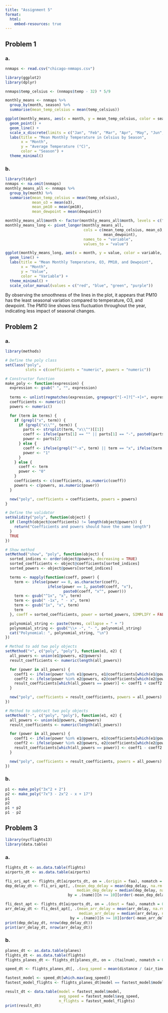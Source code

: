 ```yaml
---
title: "Assignment 5"
format:
  html:
    embed-resources: true
---
```


## Problem 1

### a.

```r
nnmaps <- read.csv("chicago-nmmaps.csv")
```

```r
library(ggplot2)
library(dplyr)
```

```r
nnmaps$temp_celsius <- (nnmaps$temp - 32) * 5/9

monthly_means <- nnmaps %>%
  group_by(month, season) %>%
  summarise(mean_temp_celsius = mean(temp_celsius))

ggplot(monthly_means, aes(x = month, y = mean_temp_celsius, color = season, group = season)) +
  geom_point() +
  geom_line() +
  scale_x_discrete(limits = c("Jan", "Feb", "Mar", "Apr", "May", "Jun", "Jul", "Aug", "Sep", "Oct", "Nov", "Dec")) +
  labs(title = "Mean Monthly Temperature in Celsius by Season",
       x = "Month",
       y = "Average Temperature (°C)",
       color = "Season") +
  theme_minimal()

```

### b.

```r
library(tidyr)
nnmaps <- na.omit(nnmaps)
monthly_means_all <- nnmaps %>%
  group_by(month) %>%
  summarise(mean_temp_celsius = mean(temp_celsius),
            mean_o3 = mean(o3),
            mean_pm10 = mean(pm10),
            mean_dewpoint = mean(dewpoint))

monthly_means_all$month <- factor(monthly_means_all$month, levels = c("Jan", "Feb", "Mar", "Apr", "May", "Jun", "Jul", "Aug", "Sep", "Oct", "Nov", "Dec"))
monthly_means_long <- pivot_longer(monthly_means_all, 
                                   cols = c(mean_temp_celsius, mean_o3, mean_pm10,
                                            mean_dewpoint),
                                   names_to = "variable",
                                   values_to = "value")

ggplot(monthly_means_long, aes(x = month, y = value, color = variable, group = variable)) +
  geom_line() +
  labs(title = "Mean Monthly Temperature, O3, PM10, and Dewpoint",
       x = "Month",
       y = "Value",
       color = "Variable") +
  theme_minimal() +
  scale_color_manual(values = c("red", "blue", "green", "purple"))
```

By observing the smoothness of the lines in the plot, it appears that PM10 has the least seasonal variation compared to temperature, O3, and dewpoint. The PM10 line shows less fluctuation throughout the year, indicating less impact of seasonal changes.

## Problem 2

### a.

```r
library(methods)

# Define the poly class
setClass("poly", 
         slots = c(coefficients = "numeric", powers = "numeric"))

# Constructor function
make_poly <- function(expression) {
  expression <- gsub(" ", "", expression)
  
  terms <- unlist(regmatches(expression, gregexpr("[-+]?[^-+]+", expression)))
  coefficients <- numeric()
  powers <- numeric()

  for (term in terms) {
    if (grepl("x", term)) {
      if (grepl("x\\^", term)) {
        parts <- strsplit(term, "x\\^")[[1]]
        coeff <- ifelse(parts[1] == "" || parts[1] == "-", paste0(parts[1], "1"), parts[1])
        power <- parts[2]
      } else {
        coeff <- ifelse(grepl("^-x", term) || term == "x", ifelse(term == "x", "1", "-1"), term)
        power <- "1"
      }
    } else {
      coeff <- term
      power <- "0"
    }
    coefficients <- c(coefficients, as.numeric(coeff))
    powers <- c(powers, as.numeric(power))
  }

  new("poly", coefficients = coefficients, powers = powers)
}

# Define the validator
setValidity("poly", function(object) {
  if (length(object@coefficients) != length(object@powers)) {
    return("Coefficients and powers should have the same length")
  }
  TRUE
})

# Show method
setMethod("show", "poly", function(object) {
  sorted_indices <- order(object@powers, decreasing = TRUE)
  sorted_coefficients <- object@coefficients[sorted_indices]
  sorted_powers <- object@powers[sorted_indices]

  terms <- mapply(function(coeff, power) {
    term <- ifelse(power == 0, as.character(coeff),
                   ifelse(power == 1, paste0(coeff, "x"),
                          paste0(coeff, "x^", power)))
    term <- gsub("^1x", "x", term)
    term <- gsub(" -1x", " - x", term)
    term <- gsub("1x", "x", term)
    term
  }, coeff = sorted_coefficients, power = sorted_powers, SIMPLIFY = FALSE)

  polynomial_string <- paste(terms, collapse = " + ")
  polynomial_string <- gsub("\\+ -", "- ", polynomial_string)
  cat("Polynomial: ", polynomial_string, "\n")
})

# Method to add two poly objects
setMethod("+", c("poly", "poly"), function(e1, e2) {
  all_powers <- union(e1@powers, e2@powers)
  result_coefficients <- numeric(length(all_powers))

  for (power in all_powers) {
    coeff1 <- ifelse(power %in% e1@powers, e1@coefficients[which(e1@powers == power)], 0)
    coeff2 <- ifelse(power %in% e2@powers, e2@coefficients[which(e2@powers == power)], 0)
    result_coefficients[which(all_powers == power)] <- coeff1 + coeff2
  }

  new("poly", coefficients = result_coefficients, powers = all_powers)
})

# Method to subtract two poly objects
setMethod("-", c("poly", "poly"), function(e1, e2) {
  all_powers <- union(e1@powers, e2@powers)
  result_coefficients <- numeric(length(all_powers))

  for (power in all_powers) {
    coeff1 <- ifelse(power %in% e1@powers, e1@coefficients[which(e1@powers == power)], 0)
    coeff2 <- ifelse(power %in% e2@powers, e2@coefficients[which(e2@powers == power)], 0)
    result_coefficients[which(all_powers == power)] <- coeff1 - coeff2
  }

  new("poly", coefficients = result_coefficients, powers = all_powers)
})
```

### b.

```r
p1 <- make_poly("3x^2 + 2")
p2 <- make_poly("7x^3 - 2x^2 - x + 17")
p1
p2
p1 + p2
p1 - p2
```

## Problem 3

```r
library(nycflights13)
library(data.table)
```

### a.

```r
flights_dt <- as.data.table(flights)
airports_dt <- as.data.table(airports)

fli_ori_apt <- flights_dt[airports_dt, on = .(origin = faa), nomatch = 0]
dep_delay_dt <- fli_ori_apt[, .(mean_dep_delay = mean(dep_delay, na.rm = TRUE),
                                median_dep_delay = median(dep_delay, na.rm = TRUE), n = .N), 
                            by = .(name)][n >= 10][order(-mean_dep_delay)]

fli_dest_apt <- flights_dt[airports_dt, on = .(dest = faa), nomatch = 0]
arr_delay_dt <- fli_dest_apt[, .(mean_arr_delay = mean(arr_delay, na.rm = TRUE), 
                                 median_arr_delay = median(arr_delay, na.rm = TRUE), n = .N), 
                             by = .(name)][n >= 10][order(-mean_arr_delay)]
print(dep_delay_dt, nrow(dep_delay_dt))
print(arr_delay_dt, nrow(arr_delay_dt))
```

### b.

```r
planes_dt <- as.data.table(planes)
flights_dt <- as.data.table(flights)
flights_planes_dt <- flights_dt[planes_dt, on = .(tailnum), nomatch = 0]

speed_dt <- flights_planes_dt[, .(avg_speed = mean(distance / (air_time / 60), na.rm = TRUE)), by = .(model)]

fastest_model <- speed_dt[which.max(avg_speed)]
fastest_model_flights <- flights_planes_dt[model == fastest_model$model, .N]

result_dt <- data.table(model = fastest_model$model, 
                        avg_speed = fastest_model$avg_speed, 
                        n_flights = fastest_model_flights)
print(result_dt)
```
